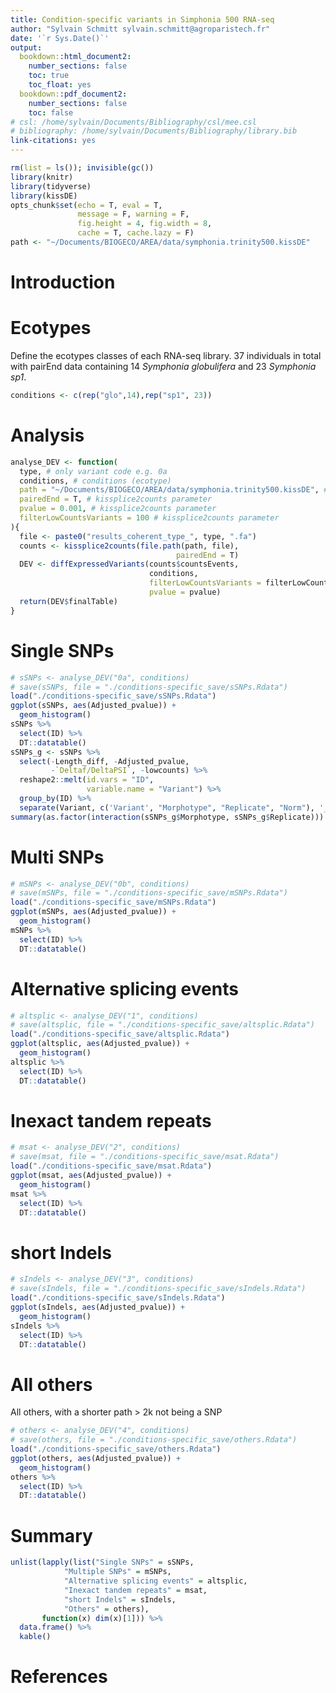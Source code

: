 ```yaml
---
title: Condition-specific variants in Simphonia 500 RNA-seq
author: "Sylvain Schmitt sylvain.schmitt@agroparistech.fr"
date: '`r Sys.Date()`'
output:
  bookdown::html_document2:
    number_sections: false
    toc: true
    toc_float: yes
  bookdown::pdf_document2:
    number_sections: false
    toc: false
# csl: /home/sylvain/Documents/Bibliography/csl/mee.csl
# bibliography: /home/sylvain/Documents/Bibliography/library.bib
link-citations: yes
---
```


```r
rm(list = ls()); invisible(gc())
library(knitr)
library(tidyverse)
library(kissDE)
opts_chunk$set(echo = T, eval = T,
               message = F, warning = F, 
               fig.height = 4, fig.width = 8,
               cache = T, cache.lazy = F)
path <- "~/Documents/BIOGECO/AREA/data/symphonia.trinity500.kissDE"
```

# Introduction

# Ecotypes

Define the ecotypes classes of each RNA-seq library. 37 individuals in total with pairEnd data containing 14 *Symphonia globulifera* and 23 *Symphonia sp1*.

```r
conditions <- c(rep("glo",14),rep("sp1", 23))
```

# Analysis

```r
analyse_DEV <- function(
  type, # only variant code e.g. 0a
  conditions, # conditions (ecotype)
  path = "~/Documents/BIOGECO/AREA/data/symphonia.trinity500.kissDE", # working directory
  pairedEnd = T, # kissplice2counts parameter
  pvalue = 0.001, # kissplice2counts parameter
  filterLowCountsVariants = 100 # kissplice2counts parameter
){
  file <- paste0("results_coherent_type_", type, ".fa")
  counts <- kissplice2counts(file.path(path, file), 
                                     pairedEnd = T)
  DEV <- diffExpressedVariants(counts$countsEvents, 
                               conditions, 
                               filterLowCountsVariants = filterLowCountsVariants,
                               pvalue = pvalue)
  return(DEV$finalTable)
}
```


# Single SNPs 

```r
# sSNPs <- analyse_DEV("0a", conditions)
# save(sSNPs, file = "./conditions-specific_save/sSNPs.Rdata")
load("./conditions-specific_save/sSNPs.Rdata")
ggplot(sSNPs, aes(Adjusted_pvalue)) +
  geom_histogram()
sSNPs %>% 
  select(ID) %>% 
  DT::datatable()
sSNPs_g <- sSNPs %>% 
  select(-Length_diff, -Adjusted_pvalue, 
         -`Deltaf/DeltaPSI`, -lowcounts) %>% 
  reshape2::melt(id.vars = "ID",
                 variable.name = "Variant") %>% 
  group_by(ID) %>% 
  separate(Variant, c('Variant', "Morphotype", "Replicate", "Norm"), '_')
summary(as.factor(interaction(sSNPs_g$Morphotype, sSNPs_g$Replicate)))
```

# Multi SNPs

```r
# mSNPs <- analyse_DEV("0b", conditions)
# save(mSNPs, file = "./conditions-specific_save/mSNPs.Rdata")
load("./conditions-specific_save/mSNPs.Rdata")
ggplot(mSNPs, aes(Adjusted_pvalue)) +
  geom_histogram()
mSNPs %>% 
  select(ID) %>% 
  DT::datatable()
```

# Alternative splicing events

```r
# altsplic <- analyse_DEV("1", conditions)
# save(altsplic, file = "./conditions-specific_save/altsplic.Rdata")
load("./conditions-specific_save/altsplic.Rdata")
ggplot(altsplic, aes(Adjusted_pvalue)) +
  geom_histogram()
altsplic %>% 
  select(ID) %>% 
  DT::datatable()
```

# Inexact tandem repeats

```r
# msat <- analyse_DEV("2", conditions)
# save(msat, file = "./conditions-specific_save/msat.Rdata")
load("./conditions-specific_save/msat.Rdata")
ggplot(msat, aes(Adjusted_pvalue)) +
  geom_histogram()
msat %>%
  select(ID) %>% 
  DT::datatable()
```

# short Indels

```r
# sIndels <- analyse_DEV("3", conditions)
# save(sIndels, file = "./conditions-specific_save/sIndels.Rdata")
load("./conditions-specific_save/sIndels.Rdata")
ggplot(sIndels, aes(Adjusted_pvalue)) +
  geom_histogram()
sIndels %>% 
  select(ID) %>% 
  DT::datatable()
```

# All others

All others, with a shorter path > 2k not being a SNP

```r
# others <- analyse_DEV("4", conditions)
# save(others, file = "./conditions-specific_save/others.Rdata")
load("./conditions-specific_save/others.Rdata")
ggplot(others, aes(Adjusted_pvalue)) +
  geom_histogram()
others %>% 
  select(ID) %>% 
  DT::datatable()
```

# Summary

```r
unlist(lapply(list("Single SNPs" = sSNPs, 
            "Multiple SNPs" = mSNPs, 
            "Alternative splicing events" = altsplic, 
            "Inexact tandem repeats" = msat,
            "short Indels" = sIndels,
            "Others" = others), 
       function(x) dim(x)[1])) %>%
  data.frame() %>% 
  kable()
```


# References

